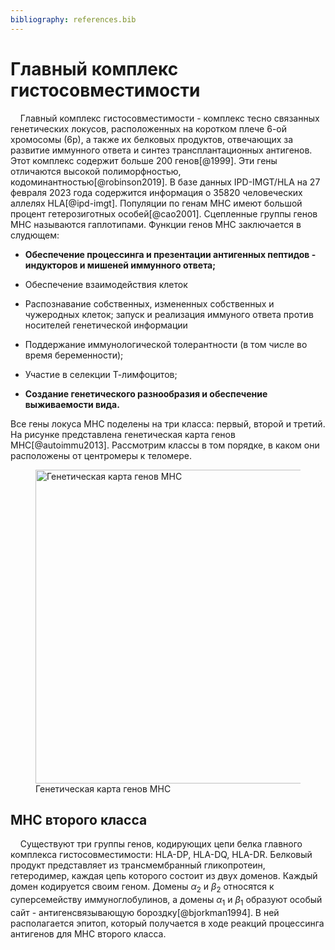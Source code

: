 ```yaml
---
bibliography: references.bib
---
```


# Главный комплекс гистосовместимости

    Главный комплекс гистосовместимости - комплекс тесно связанных генетических локусов, расположенных на коротком плече 6-ой хромосомы (6р), а также их белковых продуктов, отвечающих за развитие иммунного ответа и синтез трансплантационных антигенов. Этот комплекс содержит больше 200 генов[@1999]. Эти гены отличаются высокой полиморфностью, кодоминантностью[@robinson2019]. В базе данных IPD-IMGT/HLA на 27 февраля 2023 года содержится информация о 35820 человеческих аллелях HLA[@ipd-imgt]. Популяции по генам МНС имеют большой процент гетерозиготных особей[@cao2001]. Сцепленные группы генов МНС называются гаплотипами. Функции генов МНС заключается в слудющем:

-   **Обеспечение процессинга и презентации антигенных пептидов - индукторов и мишеней иммунного ответа;**

-   Обеспечение взаимодействия клеток

-   Распознавание собственных, измененных собственных и чужеродных клеток; запуск и реализация иммуного ответа против носителей генетической информации

-   Поддержание иммунологической толерантности (в том числе во время беременности);

-   Участие в селекции Т-лимфоцитов;

-   **Создание генетического разнообразия и обеспечение выживаемости вида.**

Все гены локуса МНС поделены на три класса: первый, второй и третий. На рисунке представлена генетическая карта генов МНС[@autoimmu2013]. Рассмотрим классы в том порядке, в каком они расположены от центромеры к теломере.

![Генетическая карта генов МНС](img/mhc_genetic_map.jpg){width="502"}

## МНС второго класса

    Существуют три группы генов, кодирующих цепи белка главного комплекса гистосовместимости: HLA-DP, HLA-DQ, HLA-DR. Белковый продукт представляет из трансмембранный гликопротеин, гетеродимер, каждая цепь которого состоит из двух доменов. Каждый домен кодируется своим геном. Домены $\alpha_2$ и $\beta_2$ относятся к суперсемейству иммуноглобулинов, а домены $\alpha_1$ и $\beta_1$ образуют особый сайт - антигенсвязывающую бороздку[@bjorkman1994]. В ней располагается эпитоп, который получается в ходе реакций процессинга антигенов для МНС второго класса.
